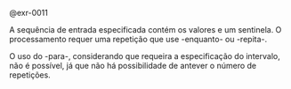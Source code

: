 <!-- Qual usar? Repetição indefinida com sentinela (Processo seletivo) -->
::: {#sol-0011}
@exr-0011

A sequência de entrada especificada contém os valores e um sentinela. O processamento requer uma repetição que use -enquanto- ou -repita-.

O uso do -para-, considerando que requeira a especificação do intervalo, não é possível, já que não há possibilidade de antever o número de repetições.
:::
